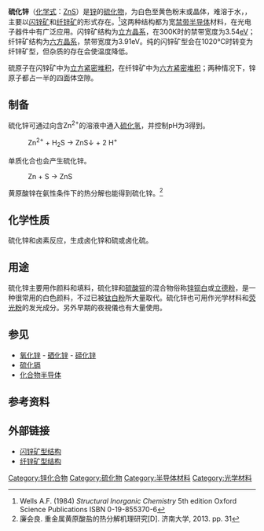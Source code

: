 {{Chembox
|   Name = 硫化锌
| ImageFile = ZnS powders2.jpg
| ImageSize = 250px
| ImageCaption = ZnS powders containing different concentrations of sulfur vacancies<ref name=cat>{{cite journal|doi=10.1038/srep08544|pmid=25712901|pmc=4339798|title=Synthesis and characterization of ZnS with controlled amount of S vacancies for photocatalytic H<sub>2</sub> production under visible light|journal=Scientific Reports|volume=5|pages=8544|year=2015|last1=Wang|first1=Gang|last2=Huang|first2=Baibiao|last3=Li|first3=Zhujie|last4=Lou|first4=Zaizhu|last5=Wang|first5=Zeyan|last6=Dai|first6=Ying|last7=Whangbo|first7=Myung-Hwan|bibcode = 2015NatSR...5E8544W }}</ref>
|   ImageFile1 = Sphalerite-unit-cell-3D-balls.png
|   ImageSize1 = 150px
|   ImageName1 = 闪锌矿的结构
|   OtherNames = 
| Section1 = {{Chembox Identifiers
| CASNo = 1314-98-3
| CASNo_Ref = {{cascite|correct|CAS}}
|  PubChem  =  14821
|  RTECS  =  ZH5400000
| SMILES = [Zn+2].[S-2]
}}
| Section2 = {{Chembox Properties
|   Formula = ZnS
|   MolarMass = 97.475 
|   Density = 4.090 g/cm<sup>3</sup>
|   Solubility = 难溶
|   MeltingPt = 不定：1973 K<ref name="t">[http://toxnet.nlm.nih.gov/cgi-bin/sis/search/f?./temp/~T3LYoI:2 Zinc Sulfide]</ref>、2103 K<ref>[http://www.korth.de/eng/503728952d091450d/503728952d0c1d14f.htm ZINC SULPHIDE] {{webarchive|url=https://web.archive.org/web/20080317064617/http://www.korth.de/eng/503728952d091450d/503728952d0c1d14f.htm |date=2008-03-17 }} KORTH KRISTALLE GMBH '1830°C (sublimation)'</ref>熔化前升华<ref name="s">[http://www.springerlink.com/index/d5btmradh2rabvd7.pdf 常压下ZnS在熔化前升华]</ref>
|   BoilingPt = 2100 K<ref>[http://www.diracdelta.co.uk/science/source/b/o/boiling%20point/source.html Boiling Point] {{webarchive|url=https://web.archive.org/web/20071010134056/http://www.diracdelta.co.uk/science/source/b/o/boiling%20point/source.html |date=2007-10-10 }} diracdelta.co.uk science and engineering encyclopedia</ref>在熔点以下升华<ref name="s" />}}
}}
'''硫化锌'''（[[化学式|化学式]]：[[锌|Zn]][[硫|S]]）是[[锌|锌]]的[[硫化物|硫化物]]，为白色至黄色粉末或晶体，难溶于水，{{Cn|会因[[α粒子|α粒子]]的照射而发光}}，主要以[[闪锌矿|闪锌矿]]和[[纤锌矿|纤锌矿]]的形式存在。<ref name = "Wells"> Wells A.F. (1984) ''Structural Inorganic Chemistry'' 5th edition Oxford Science Publications ISBN 0-19-855370-6 </ref>这两种结构都为宽[[禁带|禁带]][[半导体|半导体]]材料，在光电子器件中有广泛应用。闪锌矿结构为[[立方晶系|立方晶系]]，在300K时的禁带宽度为3.54[[电子伏特|eV]]；纤锌矿结构为[[六方晶系|六方晶系]]，禁带宽度为3.91eV。纯的闪锌矿型会在1020°C时转变为纤锌矿型，但杂质的存在会使温度降低。

硫原子在闪锌矿中为[[立方紧密堆积|立方紧密堆积]]，在纤锌矿中为[[六方紧密堆积|六方紧密堆积]]；两种情况下，锌原子都占一半的四面体空隙。

==制备==
硫化锌可通过向含Zn<sup>2+</sup>的溶液中通入[[硫化氢|硫化氢]]，并控制pH为3得到。
: Zn<sup>2+</sup> + H<sub>2</sub>S → ZnS↓ + 2 H<sup>+</sup>

单质化合也会产生硫化锌。
: Zn + S → ZnS

黄原酸锌在氨性条件下的热分解也能得到硫化锌。<ref>廉会良. 重金属黄原酸盐的热分解机理研究[D]. 济南大学, 2013. pp. 31</ref>

==化学性质==
硫化锌和卤素反应，生成卤化锌和硫或卤化硫。

==用途==
硫化锌主要用作颜料和填料，硫化锌和[[硫酸钡|硫酸钡]]的混合物俗称[[锌钡白|锌钡白]]或[[立德粉|立德粉]]，是一种很常用的白色颜料，不过已被[[钛白粉|钛白粉]]所大量取代。硫化锌也可用作光学材料和[[荧光粉|荧光粉]]的发光成分。另外早期的夜視儀也有大量使用。

==参见==
* [[氧化锌|氧化锌]] - [[硒化锌|硒化锌]] - [[碲化锌|碲化锌]]
* [[硫化镉|硫化镉]]
* [[化合物半导体|化合物半导体]]

==参考资料==
<div class="references-small">
<references/>
</div>

==外部链接==
* [http://www.luc.edu/faculty/spavko1/c101s/lect/j-mage/solids/zns.htm 闪锌矿型结构] {{Wayback|url=http://www.luc.edu/faculty/spavko1/c101s/lect/j-mage/solids/zns.htm |date=20080525224301 }}
* [http://www.luc.edu/faculty/spavko1/minerals/wurtzite/wurtzite-main.htm 纤锌矿型结构] {{Wayback|url=http://www.luc.edu/faculty/spavko1/minerals/wurtzite/wurtzite-main.htm |date=20060916193505 }}
{{锌化合物}}
{{硫化物}}

[[Category:锌化合物|Category:锌化合物]]
[[Category:硫化物|Category:硫化物]]
[[Category:半导体材料|Category:半导体材料]]
[[Category:光学材料|Category:光学材料]]